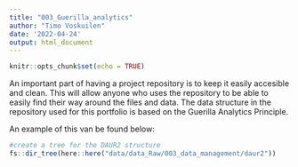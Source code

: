 ```yaml
---
title: "003_Guerilla_analytics"
author: "Timo Voskuilen"
date: '2022-04-24'
output: html_document
---
```


```r
knitr::opts_chunk$set(echo = TRUE)
```

An important part of having a project repository is to keep it easily accesible and clean. This will allow anyone who uses the repository to be able to easily find their way around the files and data. The data structure in the repository used for this portfolio is based on the Guerilla Analytics Principle.


An example of this van be found below:



```r
#create a tree for the DAUR2 structure
fs::dir_tree(here::here("data/data_Raw/003_data_management/daur2"))
```
